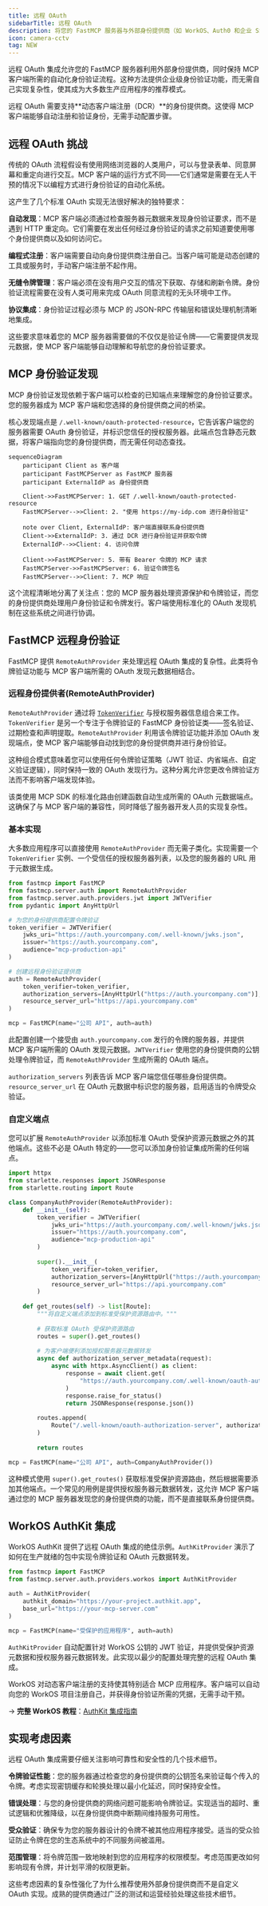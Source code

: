 ```yaml
---
title: 远程 OAuth
sidebarTitle: 远程 OAuth
description: 将您的 FastMCP 服务器与外部身份提供商（如 WorkOS、Auth0 和企业 SSO 系统）集成。
icon: camera-cctv
tag: NEW
---
```



<VersionBadge version="2.11.0" />

远程 OAuth 集成允许您的 FastMCP 服务器利用外部身份提供商，同时保持 MCP 客户端所需的自动化身份验证流程。这种方法提供企业级身份验证功能，而无需自己实现复杂性，使其成为大多数生产应用程序的推荐模式。

<Tip>
远程 OAuth 需要支持**动态客户端注册（DCR）**的身份提供商。这使得 MCP 客户端能够自动注册和验证身份，无需手动配置步骤。
</Tip>

## 远程 OAuth 挑战

传统的 OAuth 流程假设有使用网络浏览器的人类用户，可以与登录表单、同意屏幕和重定向进行交互。MCP 客户端的运行方式不同——它们通常是需要在无人干预的情况下以编程方式进行身份验证的自动化系统。

这产生了几个标准 OAuth 实现无法很好解决的独特要求：

**自动发现**：MCP 客户端必须通过检查服务器元数据来发现身份验证要求，而不是遇到 HTTP 重定向。它们需要在发出任何经过身份验证的请求之前知道要使用哪个身份提供商以及如何访问它。

**编程式注册**：客户端需要自动向身份提供商注册自己。当客户端可能是动态创建的工具或服务时，手动客户端注册不起作用。

**无缝令牌管理**：客户端必须在没有用户交互的情况下获取、存储和刷新令牌。身份验证流程需要在没有人类可用来完成 OAuth 同意流程的无头环境中工作。

**协议集成**：身份验证过程必须与 MCP 的 JSON-RPC 传输层和错误处理机制清晰地集成。

这些要求意味着您的 MCP 服务器需要做的不仅仅是验证令牌——它需要提供发现元数据，使 MCP 客户端能够自动理解和导航您的身份验证要求。

## MCP 身份验证发现

MCP 身份验证发现依赖于客户端可以检查的已知端点来理解您的身份验证要求。您的服务器成为 MCP 客户端和您选择的身份提供商之间的桥梁。

核心发现端点是 `/.well-known/oauth-protected-resource`，它告诉客户端您的服务器需要 OAuth 身份验证，并标识您信任的授权服务器。此端点包含静态元数据，将客户端指向您的身份提供商，而无需任何动态查找。

```mermaid
sequenceDiagram
    participant Client as 客户端
    participant FastMCPServer as FastMCP 服务器
    participant ExternalIdP as 身份提供商

    Client->>FastMCPServer: 1. GET /.well-known/oauth-protected-resource
    FastMCPServer-->>Client: 2. "使用 https://my-idp.com 进行身份验证"
    
    note over Client, ExternalIdP: 客户端直接联系身份提供商
    Client->>ExternalIdP: 3. 通过 DCR 进行身份验证并获取令牌
    ExternalIdP-->>Client: 4. 访问令牌
    
    Client->>FastMCPServer: 5. 带有 Bearer 令牌的 MCP 请求
    FastMCPServer->>FastMCPServer: 6. 验证令牌签名
    FastMCPServer-->>Client: 7. MCP 响应
```

这个流程清晰地分离了关注点：您的 MCP 服务器处理资源保护和令牌验证，而您的身份提供商处理用户身份验证和令牌发行。客户端使用标准化的 OAuth 发现机制在这些系统之间进行协调。

## FastMCP 远程身份验证

<VersionBadge version="2.11.1" />

FastMCP 提供 `RemoteAuthProvider` 来处理远程 OAuth 集成的复杂性。此类将令牌验证功能与 MCP 客户端所需的 OAuth 发现元数据相结合。

### 远程身份提供者(RemoteAuthProvider)

`RemoteAuthProvider` 通过将 [`TokenVerifier`](/zh/servers/auth/token-verification) 与授权服务器信息组合来工作。`TokenVerifier` 是另一个专注于令牌验证的 FastMCP 身份验证类——签名验证、过期检查和声明提取。`RemoteAuthProvider` 利用该令牌验证功能并添加 OAuth 发现端点，使 MCP 客户端能够自动找到您的身份提供商并进行身份验证。

这种组合模式意味着您可以使用任何令牌验证策略（JWT 验证、内省端点、自定义验证逻辑），同时保持一致的 OAuth 发现行为。这种分离允许您更改令牌验证方法而不影响客户端发现体验。

该类使用 MCP SDK 的标准化路由创建函数自动生成所需的 OAuth 元数据端点。这确保了与 MCP 客户端的兼容性，同时降低了服务器开发人员的实现复杂性。

### 基本实现

大多数应用程序可以直接使用 `RemoteAuthProvider` 而无需子类化。实现需要一个 `TokenVerifier` 实例、一个受信任的授权服务器列表，以及您的服务器的 URL 用于元数据生成。

```python
from fastmcp import FastMCP
from fastmcp.server.auth import RemoteAuthProvider
from fastmcp.server.auth.providers.jwt import JWTVerifier
from pydantic import AnyHttpUrl

# 为您的身份提供商配置令牌验证
token_verifier = JWTVerifier(
    jwks_uri="https://auth.yourcompany.com/.well-known/jwks.json",
    issuer="https://auth.yourcompany.com",
    audience="mcp-production-api"
)

# 创建远程身份验证提供商
auth = RemoteAuthProvider(
    token_verifier=token_verifier,
    authorization_servers=[AnyHttpUrl("https://auth.yourcompany.com")],
    resource_server_url="https://api.yourcompany.com"
)

mcp = FastMCP(name="公司 API", auth=auth)
```

此配置创建一个接受由 `auth.yourcompany.com` 发行的令牌的服务器，并提供 MCP 客户端所需的 OAuth 发现元数据。`JWTVerifier` 使用您的身份提供商的公钥处理令牌验证，而 `RemoteAuthProvider` 生成所需的 OAuth 端点。

`authorization_servers` 列表告诉 MCP 客户端您信任哪些身份提供商。`resource_server_url` 在 OAuth 元数据中标识您的服务器，启用适当的令牌受众验证。

### 自定义端点

您可以扩展 `RemoteAuthProvider` 以添加标准 OAuth 受保护资源元数据之外的其他端点。这些不必是 OAuth 特定的——您可以添加身份验证集成所需的任何端点。

```python
import httpx
from starlette.responses import JSONResponse
from starlette.routing import Route

class CompanyAuthProvider(RemoteAuthProvider):
    def __init__(self):
        token_verifier = JWTVerifier(
            jwks_uri="https://auth.yourcompany.com/.well-known/jwks.json",
            issuer="https://auth.yourcompany.com",
            audience="mcp-production-api"
        )
        
        super().__init__(
            token_verifier=token_verifier,
            authorization_servers=[AnyHttpUrl("https://auth.yourcompany.com")],
            resource_server_url="https://api.yourcompany.com"
        )
    
    def get_routes(self) -> list[Route]:
        """将自定义端点添加到标准受保护资源路由中。"""
        
        # 获取标准 OAuth 受保护资源路由
        routes = super().get_routes()
        
        # 为客户端便利添加授权服务器元数据转发
        async def authorization_server_metadata(request):
            async with httpx.AsyncClient() as client:
                response = await client.get(
                    "https://auth.yourcompany.com/.well-known/oauth-authorization-server"
                )
                response.raise_for_status()
                return JSONResponse(response.json())
        
        routes.append(
            Route("/.well-known/oauth-authorization-server", authorization_server_metadata)
        )
        
        return routes

mcp = FastMCP(name="公司 API", auth=CompanyAuthProvider())
```

这种模式使用 `super().get_routes()` 获取标准受保护资源路由，然后根据需要添加其他端点。一个常见的用例是提供授权服务器元数据转发，这允许 MCP 客户端通过您的 MCP 服务器发现您的身份提供商的功能，而不是直接联系身份提供商。

## WorkOS AuthKit 集成

WorkOS AuthKit 提供了远程 OAuth 集成的绝佳示例。`AuthKitProvider` 演示了如何在生产就绪的包中实现令牌验证和 OAuth 元数据转发。

```python
from fastmcp import FastMCP
from fastmcp.server.auth.providers.workos import AuthKitProvider

auth = AuthKitProvider(
    authkit_domain="https://your-project.authkit.app",
    base_url="https://your-mcp-server.com"
)

mcp = FastMCP(name="受保护的应用程序", auth=auth)
```

`AuthKitProvider` 自动配置针对 WorkOS 公钥的 JWT 验证，并提供受保护资源元数据和授权服务器元数据转发。此实现以最少的配置处理完整的远程 OAuth 集成。

WorkOS 对动态客户端注册的支持使其特别适合 MCP 应用程序。客户端可以自动向您的 WorkOS 项目注册自己，并获得身份验证所需的凭据，无需手动干预。

→ **完整 WorkOS 教程**：[AuthKit 集成指南](/zh/integrations/authkit)

## 实现考虑因素

远程 OAuth 集成需要仔细关注影响可靠性和安全性的几个技术细节。

**令牌验证性能**：您的服务器通过检查您的身份提供商的公钥签名来验证每个传入的令牌。考虑实现密钥缓存和轮换处理以最小化延迟，同时保持安全性。

**错误处理**：与您的身份提供商的网络问题可能影响令牌验证。实现适当的超时、重试逻辑和优雅降级，以在身份提供商中断期间维持服务可用性。

**受众验证**：确保专为您的服务器设计的令牌不被其他应用程序接受。适当的受众验证防止令牌在您的生态系统中的不同服务间被滥用。

**范围管理**：将令牌范围一致地映射到您的应用程序的权限模型。考虑范围更改如何影响现有令牌，并计划平滑的权限更新。

这些考虑因素的复杂性强化了为什么推荐使用外部身份提供商而不是自定义 OAuth 实现。成熟的提供商通过广泛的测试和运营经验处理这些技术细节。